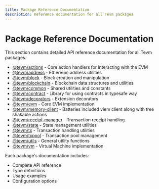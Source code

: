 ```yaml
---
title: Package Reference Documentation
description: Reference documentation for all Tevm packages
---
```


# Package Reference Documentation

This section contains detailed API reference documentation for all Tevm packages.

- [@tevm/actions](/reference/actions) - Core action handlers for interacting with the EVM
- [@tevm/address](/reference/address) - Ethereum address utilities
- [@tevm/block](/reference/block) - Block creation and manipulation
- [@tevm/blockchain](/reference/blockchain) - Blockchain data structures and utilities
- [@tevm/common](/reference/common) - Shared utilities and constants
- [@tevm/contract](/reference/contract) - Library for using contracts in typesafe way
- [@tevm/decorators](/reference/decorators) - Extension decorators
- [@tevm/evm](/reference/evm) - Core EVM implementation
- [@tevm/memory-client](/reference/memory-client) - Batteries included viem client along with tree shakable actions
- [@tevm/receipt-manager](/reference/receipt-manager) - Transaction receipt handling
- [@tevm/state](/reference/state) - State management utilities
- [@tevm/tx](/reference/tx) - Transaction handling utilities
- [@tevm/txpool](/reference/txpool) - Transaction pool management
- [@tevm/utils](/reference/utils) - General utility functions
- [@tevm/vm](/reference/vm) - Virtual Machine implementation

Each package's documentation includes:

- Complete API reference
- Type definitions
- Usage examples
- Configuration options